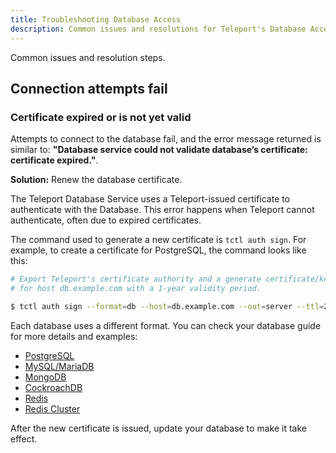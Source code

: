 ```yaml
---
title: Troubleshooting Database Access
description: Common issues and resolutions for Teleport's Database Access
---
```


Common issues and resolution steps.

## Connection attempts fail

### Certificate expired or is not yet valid

Attempts to connect to the database fail, and the error message returned is
similar to: **"Database service could not validate database’s certificate:
certificate expired."**.

**Solution:** Renew the database certificate.

The Teleport Database Service uses a Teleport-issued certificate to authenticate
with the Database. This error happens when Teleport cannot authenticate, often
due to expired certificates.

The command used to generate a new certificate is `tctl auth sign`. For example,
to create a certificate for PostgreSQL, the command looks like this:
```bash
# Export Teleport's certificate authority and a generate certificate/key pair
# for host db.example.com with a 1-year validity period.

$ tctl auth sign --format=db --host=db.example.com --out=server --ttl=2190h
```

Each database uses a different format. You can check your database guide for more
details and examples:

* [PostgreSQL](./guides/postgres-self-hosted.mdx#step-25-create-a-certificatekey-pair)
* [MySQL/MariaDB](./guides/mysql-self-hosted.mdx#step-24-create-a-certificatekey-pair)
* [MongoDB](./guides/mongodb-self-hosted.mdx#set-up-mutual-tls)
* [CockroachDB](./guides/cockroachdb-self-hosted.mdx#set-up-mutual-tls)
* [Redis](./guides/redis.mdx#step-45-set-up-mutual-tls)
* [Redis Cluster](./guides/redis-cluster.mdx#step-46-set-up-mutual-tls)

After the new certificate is issued, update your database to make it take effect.
